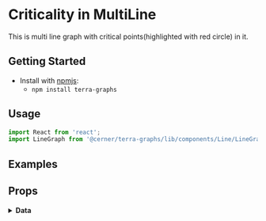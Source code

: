 
# Criticality in MultiLine

This is multi line graph with critical points(highlighted with red circle) in it.

## Getting Started

- Install with [npmjs](https://www.npmjs.com):
  - `npm install terra-graphs`

## Usage

```jsx
import React from 'react';
import LineGraph from '@cerner/terra-graphs/lib/components/Line/LineGraph';
```
## Examples
<LineGraph />

## Props
<PropsTable />

<details>
<summary style={{fontSize: 24 }}>
<b>Data</b>
</summary>

### Graph Config object
<GraphConfig />

### Data object
<DataObject />
</details>
